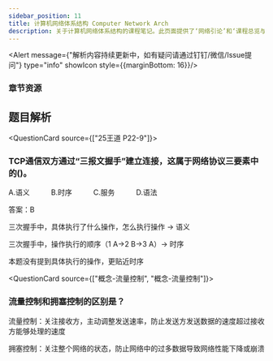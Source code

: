 ```yaml
---
sidebar_position: 11
title: 计算机网络体系结构 Computer Network Arch
description: 关于计算机网络体系结构的课程笔记。此页面提供了‘网络引论’和‘课程总览与复习’章节的课件下载，旨在帮助学生构建对网络体系结构的整体认知。
---
```



<Alert message={"解析内容持续更新中，如有疑问请通过钉钉/微信/Issue提问"} type="info" showIcon style={{marginBottom: 16}}/>

<h3 style={{color: '#006d75', marginTop: 0, marginBottom: 8}}>章节资源</h3>
<GridContainer>
    <FileCard file_type={'pdf'} name={'1 Introduction'} size={'3822490'} link={require('@site/assets/slides/luxq_1_Introduction.pdf').default} />
    <FileCard file_type={'pdf'} name={'9 课程总览与复习'} size={'3627732'} link={require('@site/assets/slides/ComputerNetworks_overview&summary.pdf').default} />
</GridContainer>

## 题目解析

<QuestionCard source={["25王道 P22-9"]}>
### TCP通信双方通过“三报文握手”建立连接，这属于网络协议三要素中的()。

A.语义&emsp;&emsp;&emsp;B.时序&emsp;&emsp;&emsp;C.服务&emsp;&emsp;&emsp;D.语法

<Answer>
答案：B

三次握手中，具体执行了什么操作，怎么执行操作 → 语义

三次握手中，操作执行的顺序（1 A→2 B→3 A）→ 时序

本题没有提到具体执行的操作，更贴近时序
</Answer>
</QuestionCard>

<QuestionCard source={["概念-流量控制", "概念-流量控制"]}>
### 流量控制和拥塞控制的区别是？

流量控制：关注接收方，主动调整发送速率，防止发送方发送数据的速度超过接收方能够处理的速度

拥塞控制：关注整个网络的状态，防止网络中的过多数据导致网络性能下降或崩溃
</QuestionCard>